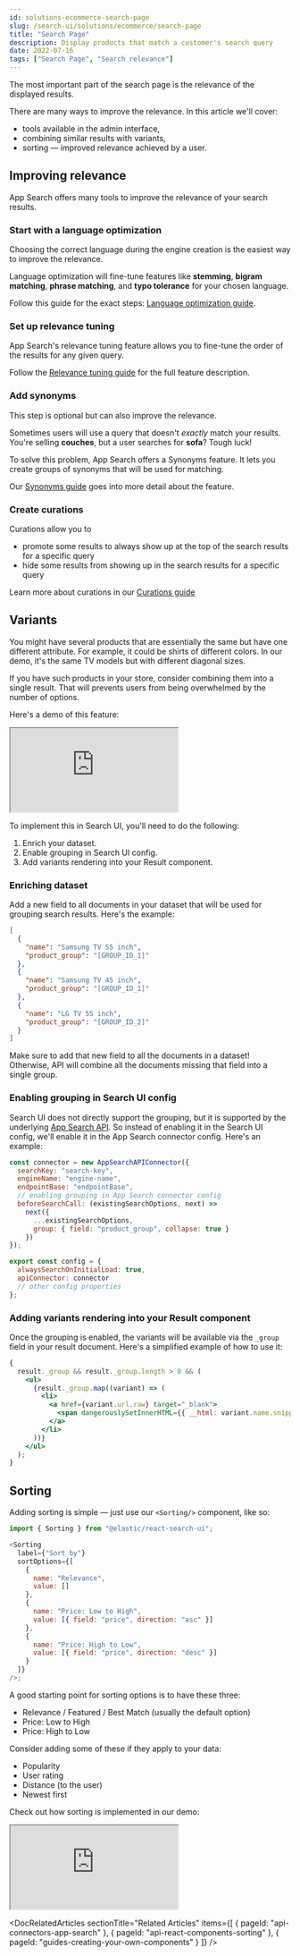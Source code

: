 ```yaml
---
id: solutions-ecommerce-search-page
slug: /search-ui/solutions/ecommerce/search-page
title: "Search Page"
description: Display products that match a customer's search query
date: 2022-07-16
tags: ["Search Page", "Search relevance"]
---
```


The most important part of the search page is the relevance of the displayed results.

There are many ways to improve the relevance. In this article we'll cover:

- tools available in the admin interface,
- combining similar results with variants,
- sorting — improved relevance achieved by a user.

## Improving relevance

App Search offers many tools to improve the relevance of your search results.

### Start with a language optimization

Choosing the correct language during the engine creation is the easiest way to improve the relevance.

Language optimization will fine-tune features like **stemming**, **bigram matching**, **phrase matching**, and **typo tolerance** for your chosen language.

Follow this guide for the exact steps: [Language optimization guide](https://www.elastic.co/guide/en/app-search/current/language-optimization-guide.html).

### Set up relevance tuning

App Search's relevance tuning feature allows you to fine-tune the order of the results for any given query.

Follow the [Relevance tuning guide](https://www.elastic.co/guide/en/app-search/current/relevance-tuning-guide.html) for the full feature description.

### Add synonyms

This step is optional but can also improve the relevance.

Sometimes users will use a query that doesn't _exactly_ match your results. You're selling **couches**, but a user searches for **sofa**? Tough luck!

To solve this problem, App Search offers a Synonyms feature. It lets you create groups of synonyms that will be used for matching.

Our [Synonyms guide](https://www.elastic.co/guide/en/app-search/current/relevance-tuning-guide.html) goes into more detail about the feature.

### Create curations

Curations allow you to

- promote some results to always show up at the top of the search results for a specific query
- hide some results from showing up in the search results for a specific query

Learn more about curations in our [Curations guide](https://www.elastic.co/guide/en/app-search/current/curations-guide.html)

## Variants

You might have several products that are essentially the same but have one different attribute. For example, it could be shirts of different colors. In our demo, it's the same TV models but with different diagonal sizes.

If you have such products in your store, consider combining them into a single result. That will prevents users from being overwhelmed by the number of options.

Here's a demo of this feature:

<iframe
  src="https://codesandbox.io/embed/github/elastic/search-ui/tree/main/examples/sandbox?autoresize=1&fontsize=12&initialpath=%2Fecommerce%2Fcategory%2FTVs&module=%2Fsrc%2Fpages%2Fecommerce%2Findex.js&theme=light&view=preview&hidedevtools=1"
  style={{
    width: "100%",
    height: "800px",
    overflow: "hidden"
  }}
  title="Search UI"
  allow="accelerometer; ambient-light-sensor; camera; encrypted-media; geolocation; gyroscope; hid; microphone; midi; payment; usb; vr; xr-spatial-tracking"
  sandbox="allow-forms allow-modals allow-popups allow-presentation allow-same-origin allow-scripts"
></iframe>

To implement this in Search UI, you'll need to do the following:

1. Enrich your dataset.
2. Enable grouping in Search UI config.
3. Add variants rendering into your Result component.

### Enriching dataset

Add a new field to all documents in your dataset that will be used for grouping search results. Here's the example:

```json
[
  {
    "name": "Samsung TV 55 inch",
    "product_group": "[GROUP_ID_1]"
  },
  {
    "name": "Samsung TV 45 inch",
    "product_group": "[GROUP_ID_1]"
  },
  {
    "name": "LG TV 55 inch",
    "product_group": "[GROUP_ID_2]"
  }
]
```

Make sure to add that new field to all the documents in a dataset! Otherwise, API will combine all the documents missing that field into a single group.

### Enabling grouping in Search UI config

Search UI does not directly support the grouping, but it is supported by the underlying [App Search API](https://www.elastic.co/guide/en/app-search/current/grouping.html).
So instead of enabling it in the Search UI config, we'll enable it in the App Search connector config.
Here's an example:

```js
const connector = new AppSearchAPIConnector({
  searchKey: "search-key",
  engineName: "engine-name",
  endpointBase: "endpointBase",
  // enabling grouping in App Search connector config
  beforeSearchCall: (existingSearchOptions, next) =>
    next({
      ...existingSearchOptions,
      group: { field: "product_group", collapse: true }
    })
});

export const config = {
  alwaysSearchOnInitialLoad: true,
  apiConnector: connector
  // other config properties
};
```

### Adding variants rendering into your Result component

Once the grouping is enabled, the variants will be available via the `_group` field in your result document.
Here's a simplified example of how to use it:

```jsx
{
  result._group && result._group.length > 0 && (
    <ul>
      {result._group.map((variant) => (
        <li>
          <a href={variant.url.raw} target="_blank">
            <span dangerouslySetInnerHTML={{ __html: variant.name.snippet }} />
          </a>
        </li>
      ))}
    </ul>
  );
}
```

## Sorting

<DocImage
  url="images/ecommerce/category-page/sorting.png"
  size="l"
  alt="Sorting component"
/>

Adding sorting is simple — just use our `<Sorting/>` component, like so:

```js
import { Sorting } from "@elastic/react-search-ui";

<Sorting
  label={"Sort by"}
  sortOptions={[
    {
      name: "Relevance",
      value: []
    },
    {
      name: "Price: Low to High",
      value: [{ field: "price", direction: "asc" }]
    },
    {
      name: "Price: High to Low",
      value: [{ field: "price", direction: "desc" }]
    }
  ]}
/>;
```

A good starting point for sorting options is to have these three:

- Relevance / Featured / Best Match (usually the default option)
- Price: Low to High
- Price: High to Low

Consider adding some of these if they apply to your data:

- Popularity
- User rating
- Distance (to the user)
- Newest first

Check out how sorting is implemented in our demo:

<iframe
  src="https://codesandbox.io/embed/github/elastic/search-ui/tree/main/examples/sandbox?autoresize=1&fontsize=12&initialpath=%2Fecommerce%2Fsearch&module=%2Fsrc%2Fpages%2Fecommerce%2Findex.js&theme=light&view=preview&hidedevtools=1"
  style={{
    width: "100%",
    height: "800px",
    overflow: "hidden"
  }}
  title="Search UI"
  allow="accelerometer; ambient-light-sensor; camera; encrypted-media; geolocation; gyroscope; hid; microphone; midi; payment; usb; vr; xr-spatial-tracking"
  sandbox="allow-forms allow-modals allow-popups allow-presentation allow-same-origin allow-scripts"
></iframe>

<DocRelatedArticles
  sectionTitle="Related Articles"
  items={[
    {
      pageId: "api-connectors-app-search"
    },
    {
      pageId: "api-react-components-sorting"
    },
    {
      pageId: "guides-creating-your-own-components"
    }
  ]}
/>
